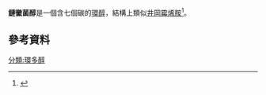 {{Chembox
| Verifiedfields = changed
| verifiedrevid = 470627904
| ImageFile = Valienol.svg
| ImageFile_Ref = {{chemboximage|correct|??}}
| ImageName = Stereo, skeletal formula of valienol
| IUPACName = (1''S'',2''S'',3''S'',4''R'')-5-(Hydroxymethyl)cyclohex-5-ene-1,2,3,4-tetrol
| OtherNames = Streptol
| Section1 = {{Chembox Identifiers
|  CASNo_Ref = {{cascite|changed|??}}
|  CASNo = 111136-25-5
|  PubChem = 
|  PubChem_Ref = 
|  ChemSpiderID = 4450703
|  ChemSpiderID_Ref = {{chemspidercite|correct|chemspider}}
|  DrugBank = 
|  DrugBank_Ref = {{drugbankcite|correct|drugbank}}= 
|  ChEMBL = 1233349
|  ChEMBL_Ref = {{ebicite|changed|EBI}}
|  SMILES = O[C@H]1\C=C(/[C@@H](O)[C@H](O)[C@H]1O)CO
|  InChI = 1/C7H12O5/c8-2-3-1-4(9)6(11)7(12)5(3)10/h1,4-12H,2H2/t4-,5+,6-,7-/m0/s1
|  InChIKey = PJPGMULJEYSZBS-VZFHVOOUBW
|  StdInChI = 1S/C7H12O5/c8-2-3-1-4(9)6(11)7(12)5(3)10/h1,4-12H,2H2/t4-,5+,6-,7-/m0/s1
|  StdInChIKey = PJPGMULJEYSZBS-VZFHVOOUSA-N
|  StdInChI_Ref = {{stdinchicte|correct|chemspider}}
|  StdInChIKey_Ref = {{stdinchicte|correct|chemspider}}
}}
| Section2 = {{Chembox Properties
|  C = 7
|  H = 12
|  O = 5
|  ExactMass = 176.068473494 g mol<sup>-1</sup>
|  LogP = -3.167
|  pKa = 13.391
|  pKb = 0.606
}}
}}

'''鏈黴菌醇'''是一個含七個碳的[[環醇|環醇]]，結構上類似[[井岡霉烯胺|井岡霉烯胺]]<ref>{{cite journal |author=Petr Sedmera, Petr Halada, and Stanislav Pospisil  |title=New carbasugars from ''[[林肯鏈黴菌|Streptomyces lincolnensis]]'' |journal=Mag. Reson. Chem. |volume=47 |pages=519 |year=2009 |doi=10.1002/mrc.2408}}</ref>。

== 參考資料 ==

{{Reflist}}

[[分類:環多醇|分類:環多醇]]